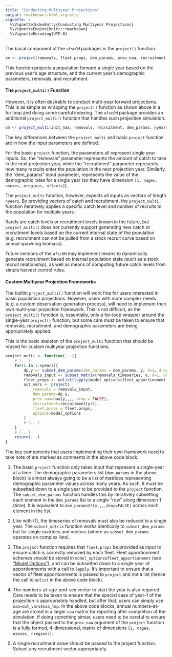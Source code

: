 ```yaml
---
title: "Conducting Multiyear Projections"
output: rmarkdown::html_vignette
vignette: >
  %\VignetteIndexEntry{Conducting Multiyear Projections}
  %\VignetteEngine{knitr::rmarkdown}
  %\VignetteEncoding{UTF-8}
---
```


The basal component of the `afscOM` packages is the `project()` function. 
```r
om <- project(removals, fleet.props, dem_params, prev_naa, recruitment, options)
```
This function projects a population forward a single year based on the previous year's age structure, and the current year's demographic parameters, removals, and recruitment. 

#### The `project_multi()` Function
However, it is often desirable to conduct multi-year forward projections. This is as simple as wrapping the `project()` function as shown above in a for loop and doing some careful indexing. 
The `afscOM` package provides an additional `project_multi()` function that handles such projection simulation.
```r
om <- project_multi(init_naa, removals, recruitment, dem_params, nyears, model_options)
```

The key differences between the `project_multi` and basic `project` function are in how the input parameters are defined. 

For the basic `project` function, the parameters all represent single year inputs. So, the "removals" parameter represents the amount of catch to take in the next projection year, while the "recruitment" parameter represents how many recruits enter the population in the next projection year. Similarly, the "dem_params" input parameter, represents the value of the demographic rates for a single year (so they have dimension `[1, nages, nsexes, nregions, nfleets]`).

The `project_multi` function, however, expects all inputs as vectors of length `nyears`. By providing vectors of catch and recruitment, the `project_multi` function iteratively applies a specific catch level and number of recruits to the population for multiple years.

Rarely are catch levels or recruitment levels known in the future, but `project_multi()` does not currently support generating new catch or recruitment levels based on the current internal state of the population (e.g. recruitment can not be pulled from a stock recruit curve based on annual spawning biomass). 

Future versions of the `afscOM` may implement means to dynamically generate recruitment based on internal population state (such as a stock recruit relationship), as well as means of computing future catch levels from simple harvest control rules.

#### Custom Multiyear Projection Frameworks
The builtin `project_multi()` function will work fine for users interested in basic population projections. However, users with more complex needs (e.g. a custom observation generation process), will need to implement their own multi-year projection framework. This is not difficult, as the `project_multi()` function is, essentially, only a for-loop wrapper around the single-year `project()` function, but some care must be taken to ensure that removals, recruitment, and demographic parameters are being appropriately applied. 

This is the basic skeleton of the `project_multi` function that should be reused for custom multiyear projection functions.
```r
project_multi <- function(...){
    # [...]
    for(i in 1:nyears){
        dp.y <- subset_dem_params(dem_params = dem_params, y, d=1, drop=FALSE)        # (1)
        removals_input <- subset_matrix(removals_timeseries, y, d=1, drop=FALSE)      # (2)
        fleet.props <- unlist(lapply(model_options$fleet_apportionment, \(x) x[y]))   # (3)
        out_vars <- project(
            removals = removals_input,
            dem_params=dp.y,
            prev_naa=naa[y,,,, drop = FALSE],                                         # (4)
            recruitment=recruitment[y+1],                                             # (5)
            fleet.props = fleet.props,
            options=model_options
        )
        # [...]
    }
    # [...]
    return(...)
}

```

The key components that users implementing their own framework need to take note of are marked as comments in the above code block.

(1) The basic `project` function only takes input that represent a single-year at a time. The demographic parameters list (`dem_params` in the above block) is almost always going to be a list of matrices representing demographic parameter values across many years. As such, it must be subsetted down to a single year to be provided to the `project` function. The `subset_dem_params` function handles this by iteratively subsetting each element in the `dem_params` list to a single "row" along dimension 1 (time). It is equivalent to `dem_params$*[y,,,,drop=FALSE]` across each element in the list. 

(2) Like with (1), the timeseries of removals must also be reduced to a single year. The `subset_matrix` function works identically to `subset_dem_params` but for single matrices and vectors (where as `subset_dem_params` operates on complex lists). 

(3) The `project` function requires that `fleet.props` be provided as input to ensure catch is correctly removed by each fleet. Fleet apportionment schemes should be stored in `model_options$fleet_apportionment` (see ["Model Options"](model_options.html)), and can be subsetted down to a single year of apportionments with a call to `lapply`. It's important to ensure that a vector of fleet apportionments is passed to `project` and not a list (hence the call to `unlist` in the above code block).

(4) The numbers-at-age-and-sex vector to start the year is also required. Care needs to be taken to ensure that the special case of year-1 of the projection is appropriately handled, but after that, users can simply use `naa=out_vars$naa_tmp`. In the above code blocks, annual numbers-at-age are stored in a larger `naa` matrix for reporting after completion of the simulation. If doing something simiar, users need to be careful to ensure that the object passed to the `prev_naa` argument of the `project` function is a fully formed, 4-dimensional, matrix of dimensions `[1, nages, nsexes, nregions]`. 

(5) A single recruitment value should be passed to the project function. Subset any recruitment vector appropriately.